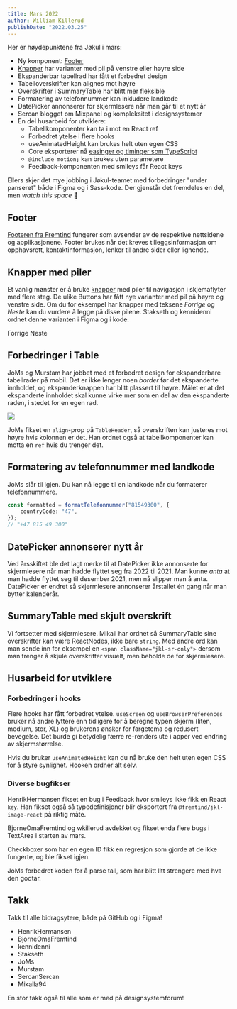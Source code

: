 ```yaml
---
title: Mars 2022
author: William Killerud
publishDate: "2022.03.25"
---
```



Her er høydepunktene fra Jøkul i mars:

-   Ny komponent: [Footer](/komponenter/footer)
-   [Knapper](/komponenter/buttons) har varianter med pil på venstre eller høyre side
-   Ekspanderbar tabellrad har fått et forbedret design
-   Tabelloverskrifter kan alignes mot høyre
-   Overskrifter i SummaryTable har blitt mer fleksible
-   Formatering av telefonnummer kan inkludere landkode
-   DatePicker annonserer for skjermlesere når man går til et nytt år
-   Sercan blogget om Mixpanel og kompleksitet i designsystemer
-   En del husarbeid for utviklere:
    -   Tabellkomponenter kan ta i mot en React ref
    -   Forbedret ytelse i flere hooks
    -   useAnimatedHeight kan brukes helt uten egen CSS
    -   Core eksporterer nå [easinger og timinger som TypeScript](https://github.com/fremtind/jokul/pull/2794/commits/58515c857be6ed9d598e3147a6e6600fbb766d2a)
    -   `@include motion;` kan brukes uten parametere
    -   Feedback-komponenten med smileys får React keys

Ellers skjer det mye jobbing i Jøkul-teamet med forbedringer "under panseret" både i Figma og i Sass-kode. Der gjenstår det fremdeles en del, men _watch this space_ 👀

## Footer

[Footeren fra Fremtind](/komponenter/footer) fungerer som avsender av de respektive nettsidene og applikasjonene. Footer brukes når det kreves tilleggsinformasjon om opphavsrett, kontaktinformasjon, lenker til andre sider eller lignende.

<ComponentExample title="Footer" scrollable component={FooterExample} knobs={footerExampleKnobs} />

## Knapper med piler

Et vanlig mønster er å bruke [knapper](/komponenter/buttons) med piler til navigasjon i skjemaflyter med flere steg. De ulike Buttons har fått nye varianter med pil på høyre og venstre side. Om du for eksempel har knapper med teksene _Forrige_ og _Neste_ kan du vurdere å legge på disse pilene. Stakseth og kennidenni ordnet denne varianten i Figma og i kode.

<div>
    <SecondaryButton arrow="left" className="jkl-spacing-12--right">
        Forrige
    </SecondaryButton>
    <PrimaryButton arrow="right">Neste</PrimaryButton>
</div>

## Forbedringer i Table

JoMs og Murstam har jobbet med et forbedret design for ekspanderbare tabellrader på mobil. Det er ikke lenger noen _border_ før det ekspanderte innholdet, og ekspanderknappen har blitt plassert til høyre. Målet er at det ekspanderte innholdet skal kunne virke mer som en del av den ekspanderte raden, i stedet for en egen rad.

![](/assets/blog/updates/mars-2022/ekspander-rad.gif)

JoMs fikset en `align`-prop på `TableHeader`, så overskriften kan justeres mot høyre hvis kolonnen er det. Han ordnet også at tabellkomponenter kan motta en `ref` hvis du trenger det.

## Formatering av telefonnummer med landkode

JoMs slår til igjen. Du kan nå legge til en landkode når du formaterer telefonnummere.

```ts
const formatted = formatTelefonnummer("81549300", {
    countryCode: "47",
});
// "+47 815 49 300"
```

## DatePicker annonserer nytt år

Ved årsskiftet ble det lagt merke til at DatePicker ikke annonserte for skjermlesere når man hadde flyttet seg fra 2022 til 2021. Man kunne _anta_ at man hadde flyttet seg til desember 2021, men nå slipper man å anta. DatePicker er endret så skjermlesere annonserer årstallet én gang når man bytter kalenderår.

## SummaryTable med skjult overskrift

Vi fortsetter med skjermlesere. Mikail har ordnet så SummaryTable sine overskrifter kan være ReactNodes, ikke bare `string`. Med andre ord kan man sende inn for eksempel en `<span className="jkl-sr-only">` dersom man trenger å skjule overskrifter visuelt, men beholde de for skjermlesere.

## Husarbeid for utviklere

### Forbedringer i hooks

Flere hooks har fått forbedret ytelse. `useScreen` og `useBrowserPreferences` bruker nå andre lyttere enn tidligere for å beregne typen skjerm (liten, medium, stor, XL) og brukerens ønsker for fargetema og redusert bevegelse. Det burde gi betydelig færre re-renders ute i apper ved endring av skjermstørrelse.

Hvis du bruker `useAnimatedHeight` kan du nå bruke den helt uten egen CSS for å styre synlighet. Hooken ordner alt selv.

### Diverse bugfikser

HenrikHermansen fikset en bug i Feedback hvor smileys ikke fikk en React `key`. Han fikset også så typedefinisjoner blir eksportert fra `@fremtind/jkl-image-react` på riktig måte.

BjorneOmaFremtind og wkillerud avdekket og fikset enda flere bugs i TextArea i starten av mars.

Checkboxer som har en egen ID fikk en regresjon som gjorde at de ikke fungerte, og ble fikset igjen.

JoMs forbedret koden for å parse tall, som har blitt litt strengere med hva den godtar.

## Takk

Takk til alle bidragsytere, både på GitHub og i Figma!

-   HenrikHermansen
-   BjorneOmaFremtind
-   kennidenni
-   Stakseth
-   JoMs
-   Murstam
-   SercanSercan
-   Mikaila94

En stor takk også til alle som er med på designsystemforum!
